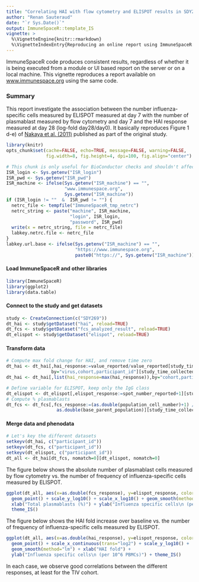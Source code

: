 ```yaml
---
title: "Correlating HAI with flow cytometry and ELISPOT results in SDY269"
author: "Renan Sauteraud"
date: "`r Sys.Date()`"
output: ImmuneSpaceR::template_IS
vignette: >
  %\VignetteEngine{knitr::rmarkdown}
  %\VignetteIndexEntry{Reproducing an online report using ImmuneSpaceR: Correlation between HAI and flow cytometry in SDY269}
---
```



ImmuneSpaceR code produces consistent results, regardless of whether it is being
executed from a module or UI based report on the server or on a local machine. 
This vignette reproduces a report available on <a href="https://www.immunespace.org/reports/Studies/SDY269/runReport.view?reportId=module%3ASDY269%2Freports%2Fschemas%2Fhai_flow_elispot.Rmd">www.immunespace.org</a> using the same code.

### Summary
This report investigate the association between the number influenza-specific 
cells measured by ELISPOT measured at day 7 with the number of plasmablast 
measured by flow cytometry and day 7 and the HAI response measured at day 28 
(log-fold day28/day0). It basically reproduces Figure 1 d-e) of <a href="http://www.ncbi.nlm.nih.gov/pmc/articles/PMC3140559/" target="_BLANK"> Nakaya et al. (2011)</a> published as part of the original study.


```r
library(knitr)
opts_chunk$set(cache=FALSE, echo=TRUE, message=FALSE, warning=FALSE,
               fig.width=8, fig.height=4, dpi=100, fig.align="center")
```
```r
# This chunk is only useful for BioConductor checks and shouldn't affect any other setup
ISR_login <- Sys.getenv("ISR_login")
ISR_pwd <- Sys.getenv("ISR_pwd")
ISR_machine <- ifelse(Sys.getenv("ISR_machine") == "",
                      "www.immunespace.org",
                      Sys.getenv("ISR_machine"))
if (ISR_login != ""  &  ISR_pwd != "") {
  netrc_file <- tempfile("ImmuneSpaceR_tmp_netrc")
  netrc_string <- paste("machine", ISR_machine, 
                        "login", ISR_login, 
                        "password", ISR_pwd)
  write(x = netrc_string, file = netrc_file)
  labkey.netrc.file <- netrc_file
}
labkey.url.base <- ifelse(Sys.getenv("ISR_machine") == "",
                          "https://www.immunespace.org",
                          paste0("https://", Sys.getenv("ISR_machine")))
```

#### Load ImmuneSpaceR and other libraries
```r
library(ImmuneSpaceR)
library(ggplot2)
library(data.table)
```


#### Connect to the study and get datasets
```r
study <- CreateConnection(c("SDY269"))
dt_hai <- study$getDataset("hai", reload=TRUE)
dt_fcs <- study$getDataset("fcs_analyzed_result", reload=TRUE)
dt_elispot <- study$getDataset("elispot", reload=TRUE)
```
#### Transform data
```r
# Compute max fold change for HAI, and remove time zero
dt_hai <- dt_hai[,hai_response:=value_reported/value_reported[study_time_collected==0],
                 by="virus,cohort,participant_id"][study_time_collected==28]
dt_hai <- dt_hai[,list(hai_response=max(hai_response)),by="cohort,participant_id"]

# Define variable for ELISPOT, keep only the IgG class
dt_elispot <- dt_elispot[,elispot_response:=spot_number_reported+1][study_time_collected==7 & analyte=="IgG"]
# Compute % plasmablasts
dt_fcs <- dt_fcs[,fcs_response:=(as.double(population_cell_number)+1) /
                   as.double(base_parent_population)][study_time_collected==7]
```

#### Merge data and phenodata
```r
# Let's key the different datasets
setkeyv(dt_hai, c("participant_id"))
setkeyv(dt_fcs, c("participant_id"))
setkeyv(dt_elispot, c("participant_id"))
dt_all <- dt_hai[dt_fcs, nomatch=0][dt_elispot, nomatch=0]
```


The figure below shows the absolute number of plasmablast cells measured by flow cytometry vs. the number of frequency of influenza-specific cells measured by ELISPOT. 
```r
ggplot(dt_all, aes(x=as.double(fcs_response), y=elispot_response, color=cohort)) +
  geom_point() + scale_y_log10() + scale_x_log10() + geom_smooth(method="lm") +
  xlab("Total plasmablasts (%)") + ylab("Influenza specific cells\n (per 10^6 PBMCs)") +
  theme_IS()
```

The figure below shows the HAI fold increase over baseline vs. the number of frequency of influenza-specific cells measured by ELISPOT. 
```r
ggplot(dt_all, aes(x=as.double(hai_response), y=elispot_response, color=cohort)) +
  geom_point() + scale_x_continuous(trans="log2") + scale_y_log10() +
  geom_smooth(method="lm") + xlab("HAI fold") +
  ylab("Influenza specific cells\n (per 10^6 PBMCs)") + theme_IS()
```


In each case, we observe good correlations between the different responses, at least for the TIV cohort.
